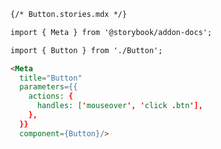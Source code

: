 ```md
{/* Button.stories.mdx */}

import { Meta } from '@storybook/addon-docs';

import { Button } from './Button';

<Meta 
  title="Button"
  parameters={{
    actions: {
      handles: ['mouseover', 'click .btn'],
    },
  }} 
  component={Button}/>
```